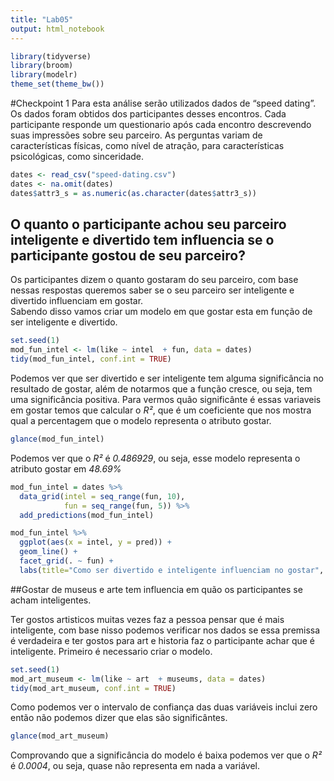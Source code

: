 ```yaml
---
title: "Lab05"
output: html_notebook
---
```


```r
library(tidyverse)
library(broom)
library(modelr)
theme_set(theme_bw())
```

#Checkpoint 1
Para esta análise serão utilizados dados de "speed dating". Os dados foram obtidos dos participantes desses encontros. Cada participante responde um questionario após cada encontro descrevendo suas impressões sobre seu parceiro. As perguntas variam de características físicas, como nível de atração, para características psicológicas, como sinceridade.

```r
dates <- read_csv("speed-dating.csv")
dates <- na.omit(dates)
dates$attr3_s = as.numeric(as.character(dates$attr3_s))
```

## O quanto o participante achou seu parceiro inteligente e divertido tem influencia se o participante gostou de seu parceiro?

Os participantes dizem o quanto gostaram do seu parceiro, com base nessas respostas queremos saber se o seu parceiro ser inteligente e divertido influenciam em gostar.
<br>
Sabendo disso vamos criar um modelo em que gostar esta em função de ser inteligente e divertido.

```r
set.seed(1)
mod_fun_intel <- lm(like ~ intel  + fun, data = dates)
tidy(mod_fun_intel, conf.int = TRUE)
```

Podemos ver que ser divertido e ser inteligente tem alguma significância no resultado de gostar, além de notarmos que a função cresce, ou seja, tem uma significância positiva.
Para vermos quão significânte é essas variaveis em gostar temos que calcular o *R²*, que é um coeficiente que nos mostra qual a percentagem que o modelo representa o atributo gostar.

```r
glance(mod_fun_intel)
```

Podemos ver que o *R²* é *0.486929*, ou seja, esse modelo representa o atributo gostar em *48.69%*

```r
mod_fun_intel = dates %>% 
  data_grid(intel = seq_range(fun, 10), 
            fun = seq_range(fun, 5)) %>% 
  add_predictions(mod_fun_intel)

mod_fun_intel %>% 
  ggplot(aes(x = intel, y = pred)) + 
  geom_line() + 
  facet_grid(. ~ fun) +
  labs(title="Como ser divertido e inteligente influenciam no gostar", x="Inteligente", y="Predição do gostar")

```


##Gostar de museus e arte tem influencia em quão os participantes se acham inteligentes.


Ter gostos artisticos muitas vezes faz a pessoa pensar que é mais inteligente, com base nisso podemos verificar nos dados se essa premissa é verdadeira e ter gostos para art e historia faz o participante achar que é inteligente. Primeiro é necessario criar o modelo. 

```r
set.seed(1)
mod_art_museum <- lm(like ~ art  + museums, data = dates)
tidy(mod_art_museum, conf.int = TRUE)
```

Como podemos ver o intervalo de confiança das duas variáveis inclui zero então não podemos dizer que elas são significântes.


```r
glance(mod_art_museum)
```

Comprovando que a significância do modelo é baixa podemos ver que o *R²* é *0.0004*, ou seja, quase não representa em nada a variável.








